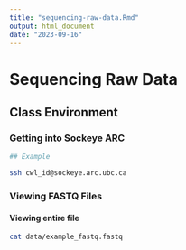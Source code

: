 ```yaml
---
title: "sequencing-raw-data.Rmd"
output: html_document
date: "2023-09-16"
---
```


# Sequencing Raw Data 

## Class Environment 

### Getting into Sockeye ARC 

```bash
## Example 

ssh cwl_id@sockeye.arc.ubc.ca 
```

### Viewing FASTQ Files 

#### Viewing entire file 
```bash
cat data/example_fastq.fastq
```

